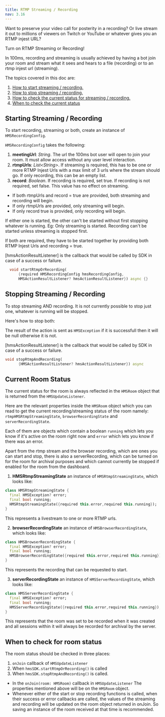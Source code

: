 ```yaml
---
title: RTMP Streaming / Recording
nav: 3.16
---
```


Want to preserve your video call for posterity in a recording? Or live stream it out to millions of viewers on Twitch or YouTube or whatever gives you an RTMP injest URL?

Turn on RTMP Streaming or Recording!

In 100ms, recording and streaming is usually achieved by having a bot join your room and stream what it sees and hears to a file (recording) or to an rtmp injest url (streaming).

The topics covered in this doc are:
1. [How to start streaming / recording.](#starting-streaming-recording)
2. [How to stop streaming / recording.](#stopping-streaming-recording)
3. [How to check the current status for streaming / recording.](#current-room-status)
4. [When to check the current status](#when-to-check-for-room-status)

## Starting Streaming / Recording
To start recording, streaming or both, create an instance of `HMSRecordingConfig`.

`HMSRecordingConfig` takes the following:
1. **meetingUrl**: *String*. The url the 100ms bot user will open to join your room. It must allow access without any user level interaction.
2. **rtmpUrls**: *List<String\>*. If streaming is required, this has to be one or more RTMP Injest Urls with a max limit of 3 urls where the stream should go. If only recording, this can be an empty list.
3. **record**: *Boolean*. If recording is required, set true. If recording is not required, set false. This value has no effect on streaming.

* If both rtmpUrls and record = true are provided, both streaming and recording will begin.
* If only rtmpUrls are provided, only streaming will begin.
* If only record true is provided, only recording will begin.

If either one is started, the other can't be started without first stopping whatever is running.
Eg: Only streaming is started. Recording can't be started unless streaming is stopped first.

If both are required, they have to be started together by providing both RTMP Injest Urls and recording = true.

[hmsActionResultListener] is the callback that would be called by SDK in case of a success or failure.

```dart
  void startRtmpOrRecording(
      {required HMSRecordingConfig hmsRecordingConfig,
      HMSActionResultListener? hmsActionResultListener}) async {}
```


## Stopping Streaming / Recording

To stop streaming AND recording. It is not currently possible to stop just one, whatever is running will be stopped.

Here's how to stop both:

The result of the action is sent as `HMSException` if it is successfull then it will be null otherwise it is not.

[hmsActionResultListener] is the callback that would be called by SDK in case of a success or failure.

```dart
void stopRtmpAndRecording(
      {HMSActionResultListener? hmsActionResultListener}) async
```


## Current Room Status

The current status for the room is always reflected in the `HMSRoom` object that is returned from the `HMSUpdateListener`.

Here are the relevant properties inside the `HMSRoom` object which you can read to get the current recording/streaming status of the room namely: `rtmpHMSRtmpStreamingState`, `browserRecordingState` and `serverRecordingState`.

Each of them are objects which contain a boolean `running` which lets you know if it's active on the room right now and `error` which lets you know if there was an error.

Apart from the rtmp stream and the browser recording, which are ones you can start and stop, there is also a serverRecording, which can be turned on for the room for archival purposes and which cannot currently be stopped if enabled for the room from the dashboard.

1. **HMSRtmpStreamingState** an instance of `HMSRtmpStreamingState`, which looks like:

```dart
class HMSRtmpStreamingState {
  final HMSException? error;
  final bool running;
  HMSRtmpStreamingState({required this.error,required this.running});
}
```

This represents a livestream to one or more RTMP urls.

2. **browserRecordingState** an instance of `HMSBrowserRecordingState`, which looks like:

```dart
class HMSBrowserRecordingState {
  final HMSException? error;
  final bool running;
  HMSBrowserRecordingState({required this.error,required this.running});
}
```

This represents the recording that can be requested to start.

3. **serverRecordingState** an instance of `HMSServerRecordingState`, which looks like:

```dart
class HMSServerRecordingState {
  final HMSException? error;
  final bool running;
  HMSServerRecordingState({required this.error,required this.running});
}
```

This represents that the room was set to be recorded when it was created and all sessions within it will always be recorded for archival by the server.

## When to check for room status

The room status should be checked in three places:
1. `onJoin` callback of `HMSUpdateListener` 
2. When `hmsSDK.startRtmpOrRecording()` is called
3. When `hmsSDK.stopRtmpAndRecording()` is called.

- In the `onJoin(room: HMSRoom)` callback in `HMSUpdateListener`
    The properties mentioned above will be on the `HMSRoom` object.
- Whenever either of the start or stop recording functions is called, when their success or error callbacks are called, the values of the streaming and recording will be updated on the room object returned in onJoin.
So saving an instance of the room received at that time is recommended.
